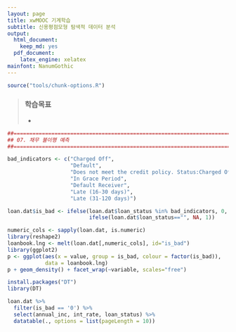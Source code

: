 ```yaml
---
layout: page
title: xwMOOC 기계학습
subtitle: 신용평점모형 탐색적 데이터 분석
output:
  html_document: 
    keep_md: yes
  pdf_document:
    latex_engine: xelatex
mainfont: NanumGothic
---
```

 
``` r
source("tools/chunk-options.R")
```

> ### 학습목표 {.getready}
>
> * 


``` r
##=====================================================================
## 07. 채무 불이행 예측
##=====================================================================

bad_indicators <- c("Charged Off",
                    "Default",
                    "Does not meet the credit policy. Status:Charged Off",
                    "In Grace Period", 
                    "Default Receiver", 
                    "Late (16-30 days)",
                    "Late (31-120 days)")

loan.dat$is_bad <- ifelse(loan.dat$loan_status %in% bad_indicators, 0,
                          ifelse(loan.dat$loan_status=="", NA, 1))

numeric_cols <- sapply(loan.dat, is.numeric)
library(reshape2)
loanbook.lng <- melt(loan.dat[,numeric_cols], id="is_bad")
library(ggplot2)
p <- ggplot(aes(x = value, group = is_bad, colour = factor(is_bad)), 
            data = loanbook.lng)
p + geom_density() + facet_wrap(~variable, scales="free")

install.packages("DT")
library(DT)

loan.dat %>% 
  filter(is_bad == '0') %>% 
  select(annual_inc, int_rate, loan_status) %>% 
  datatable(., options = list(pageLength = 10))
```